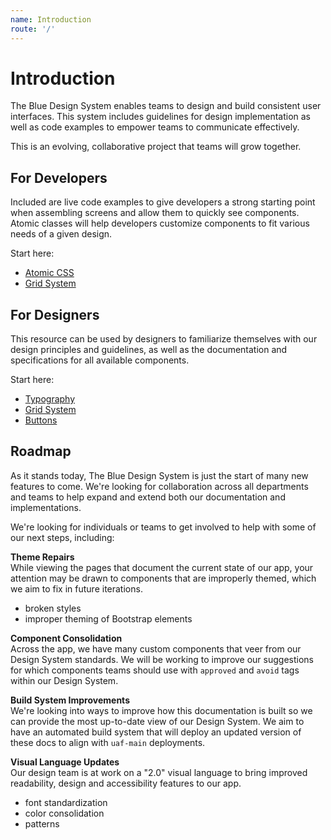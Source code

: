 ```yaml
---
name: Introduction
route: '/'
---
```


# Introduction

The Blue Design System enables teams to design and build consistent user interfaces. This system includes guidelines for design implementation as well as code examples to empower teams to communicate effectively.

This is an evolving, collaborative project that teams will grow together.

## For Developers
Included are live code examples to give developers a strong starting point when assembling screens and allow them to quickly see components. Atomic classes will help developers customize components to fit various needs of a given design.

Start here:
  - [Atomic CSS](/atomic-css)
  - [Grid System](/grid-system)

## For Designers
This resource can be used by designers to familiarize themselves with our design principles and guidelines, as well as the documentation and specifications for all available components.

Start here:
  - [Typography](/typography)
  - [Grid System](/grid-system)
  - [Buttons](/buttons)

## Roadmap

As it stands today, The Blue Design System is just the start of many new features to come. We're looking for collaboration across all departments and teams to help expand and extend both our documentation and implementations.

We're looking for individuals or teams to get involved to help with some of our next steps, including:

**Theme Repairs**<br />
While viewing the pages that document the current state of our app, your attention may be drawn to components that are improperly themed, which we aim to fix in future iterations.

- broken styles
- improper theming of Bootstrap elements

**Component Consolidation**<br />
Across the app, we have many custom components that veer from our Design System standards. We will be working to improve our suggestions for which components teams should use with `approved` and `avoid` tags within our Design System.

**Build System Improvements**<br />
We're looking into ways to improve how this documentation is built so we can provide the most up-to-date view of our Design System. We aim to have an automated build system that will deploy an updated version of these docs to align with `uaf-main` deployments.

**Visual Language Updates**<br />
Our design team is at work on a "2.0" visual language to bring improved readability, design and accessibility features to our app.

- font standardization
- color consolidation
- patterns
